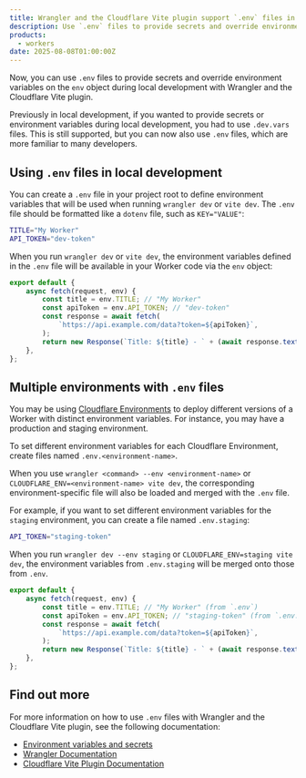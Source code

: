 ```yaml
---
title: Wrangler and the Cloudflare Vite plugin support `.env` files in local development
description: Use `.env` files to provide secrets and override environment variables on the `env` object during local development.
products:
  - workers
date: 2025-08-08T01:00:00Z
---
```


Now, you can use `.env` files to provide secrets and override environment variables on the `env` object during local development with Wrangler and the Cloudflare Vite plugin.

Previously in local development, if you wanted to provide secrets or environment variables during local development, you had to use `.dev.vars` files.
This is still supported, but you can now also use `.env` files, which are more familiar to many developers.

## Using `.env` files in local development

You can create a `.env` file in your project root to define environment variables that will be used when running `wrangler dev` or `vite dev`. The `.env` file should be formatted like a `dotenv` file, such as `KEY="VALUE"`:

```bash title=".env"
TITLE="My Worker"
API_TOKEN="dev-token"
```

When you run `wrangler dev` or `vite dev`, the environment variables defined in the `.env` file will be available in your Worker code via the `env` object:

```javascript
export default {
	async fetch(request, env) {
		const title = env.TITLE; // "My Worker"
		const apiToken = env.API_TOKEN; // "dev-token"
		const response = await fetch(
			`https://api.example.com/data?token=${apiToken}`,
		);
		return new Response(`Title: ${title} - ` + (await response.text()));
	},
};
```

## Multiple environments with `.env` files

You may be using [Cloudflare Environments](/workers/wrangler/environments/) to deploy different versions of a Worker with distinct environment variables. For instance, you may have a production and staging environment.

To set different environment variables for each Cloudflare Environment, create files named `.env.<environment-name>`.

When you use `wrangler <command> --env <environment-name>` or `CLOUDFLARE_ENV=<environment-name> vite dev`, the corresponding environment-specific file will also be loaded and merged with the `.env` file.

For example, if you want to set different environment variables for the `staging` environment, you can create a file named `.env.staging`:

```bash title=".env.staging"
API_TOKEN="staging-token"
```

When you run `wrangler dev --env staging` or `CLOUDFLARE_ENV=staging vite dev`, the environment variables from `.env.staging` will be merged onto those from `.env`.

```javascript
export default {
	async fetch(request, env) {
		const title = env.TITLE; // "My Worker" (from `.env`)
		const apiToken = env.API_TOKEN; // "staging-token" (from `.env.staging`, overriding the value from `.env`)
		const response = await fetch(
			`https://api.example.com/data?token=${apiToken}`,
		);
		return new Response(`Title: ${title} - ` + (await response.text()));
	},
};
```

## Find out more

For more information on how to use `.env` files with Wrangler and the Cloudflare Vite plugin, see the following documentation:

- [Environment variables and secrets](/workers/development-testing/environment-variables)
- [Wrangler Documentation](https://developers.cloudflare.com/workers/wrangler)
- [Cloudflare Vite Plugin Documentation](https://developers.cloudflare.com/workers/wrangler/vite)
